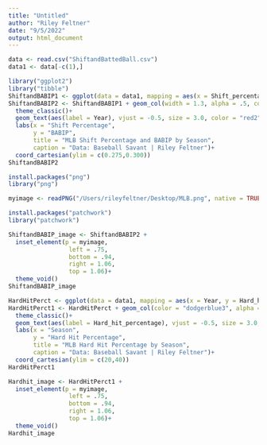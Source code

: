 ```yaml
---
title: "Untitled"
author: "Riley Feltner"
date: "9/5/2022"
output: html_document
---
```


```r
data <- read.csv("ShiftandBattedBall.csv")
data1 <- data[-c(1),]
```

```r
library("ggplot2")
library("tibble")
ShiftandBABIP1 <- ggplot(data = data1, mapping = aes(x = Shift_percentage, y = BABIP))
ShiftandBABIP2 <- ShiftandBABIP1 + geom_col(width = 1.3, alpha = .5, color = "dodgerblue3")+
  theme_classic()+
  geom_text(aes(label = Year), vjust = -0.5, size = 3.0, color = "red2")+
  labs(x = "Shift Percentage",
       y = "BABIP",
       title = "MLB Shift Percentage and BABIP by Season",
       caption = "Data: Baseball Savant | Riley Feltner")+
  coord_cartesian(ylim = c(0.275,0.300))
ShiftandBABIP2
```


```r
install.packages("png")
library("png")

myimage <- readPNG("/Users/rileyfeltner/Desktop/MLB.png", native = TRUE)

install.packages("patchwork")
library("patchwork")

ShiftandBABIP_image <- ShiftandBABIP2 +
  inset_element(p = myimage,
                 left = .75,
                 bottom = .94,
                 right = 1.06,
                 top = 1.06)+
  theme_void()
ShiftandBABIP_image 
```
  
  
```r
HardHitPerct <- ggplot(data = data1, mapping = aes(x = Year, y = Hard_hit_percentage))
HardHitPerct1 <- HardHitPerct + geom_col(color = "dodgerblue3", alpha = .5)+
  theme_classic()+
  geom_text(aes(label = Hard_hit_percentage), vjust = -0.5, size = 3.0, color = "red2")+
  labs(x = "Season",
       y = "Hard Hit Percentage",
       title = "MLB Hard Hit Percentage by Season",
       caption = "Data: Baseball Savant | Riley Feltner")+
  coord_cartesian(ylim = c(20,40))
HardHitPerct1

Hardhit_image <- HardHitPerct1 +
  inset_element(p = myimage,
                 left = .75,
                 bottom = .94,
                 right = 1.06,
                 top = 1.06)+
  theme_void()
Hardhit_image
```
  
  